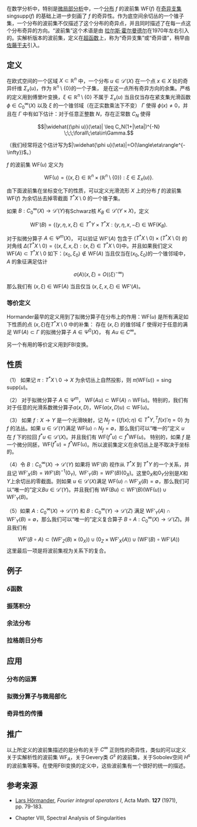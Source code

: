 {{no footnotes|time=2015-11-11T09:24:06+00:00}}
{{cleanup-jargon|time=2015-11-11T00:54:37+00:00}}
在数学分析中，特别是[[微局部分析|微局部分析]]中，一个[[分布|分布]] <math> f </math> 的波前集 <math> \text{WF}(f) </math> 在[[奇异支集|奇异支集]] <math> \text{singsupp}(f) </math> 的基础上进一步刻画了 <math> f </math> 的奇异性。作为底空间余切丛的一个锥子集，一个分布的波前集不仅描述了这个分布的奇异点，并且同时描述了在每一点这个分布奇异的方向。“波前集”这个术语是由
[[拉尔斯·霍尔曼德尔|拉尔斯·霍尔曼德尔]]在1970年左右引入的。实解析版本的波前集，定义在[[超函数|超函数]]上，称为“奇异支集”或“奇异谱”，稍早由[[佐藤干夫|佐藤干夫]]引入。

==定义==
在欧式空间的一个区域 <math>X\subset\mathbb{R}^n</math> 中，一个分布 <math>u\in\mathcal{D}'(X)</math> 在一个点 <math>x\in X</math> 处的奇异纤维 <math>\Sigma_x(u)</math>，作为 <math>\mathbb{R}^n\setminus\{0\}</math>的一个子集， 是在这一点所有奇异方向的余集。严格的定义用到傅里叶变换，<math>\xi\in\mathbb{R}^n\setminus\{0\}</math> 不属于 <math>\Sigma_x(u)</math> 当且仅当存在紧支集光滑函数 <math>\phi\in C_0^\infty(X)</math> 以及 <math>\xi</math> 的一个锥邻域（在正实数乘法下不变） <math>\Gamma</math> 使得 <math>\phi(x)\neq0</math>，并且在 <math>\Gamma</math> 中有如下估计：对于任意正整数 <math>N</math>，存在正常数 <math>C_N</math> 使得

:<math>|\widehat{(\phi u)}(\eta)| \leq C_N(1+|\eta|)^{-N} \;\;\;\forall\;\eta\in\Gamma.</math>

（我们经常将这个估计写为<math>|\widehat{\phi u}(\eta)|=O(\langle\eta\rangle^{-\infty})</math>。）

<math>f</math> 的波前集 <math>\text{WF}(u)</math> 定义为 

:<math>\text{WF}(u)=\{(x,\xi)\in\mathbb{R}^n\times(\mathbb{R}^n\setminus\{0\}):\xi\in\Sigma_x(u)\}.</math>

由下面波前集在坐标变化下的性质，可以定义光滑流形 <math>X</math> 上的分布 <math>f</math> 的波前集 <math>\text{WF}(f)</math> 为余切丛去掉零截面 <math>T^\ast X\setminus0</math> 的一个锥子集。

如果 <math>B:C_0^\infty(X)\to\mathcal{D}'(Y)</math>有Schwarz核 <math>K_B\in\mathcal{D}'(Y\times X)</math>，定义

:<math>\text{WF}'(B)=\{(y,\eta,x,\xi)\in T^\ast Y\times T^\ast X:(y,\eta, x,-\xi)\in\text{WF}(K_B).</math>

对于拟微分算子 <math>A\in\Psi^m(X)</math>， 可以验证 <math>\text{WF}'(A)</math> 包含于 <math>(T^\ast X\setminus0)\times(T^\ast X\setminus0)</math> 的对角线 <math>\Delta(T^\ast X\setminus0)=\{(x,\xi,x,\xi):(x,\xi)\in T^\ast X\setminus0\}</math>中。并且如果我们定义 <math>\text{WF}(A)\subset T^\ast X\setminus0</math> 如下：<math>(x_0,\xi_0)\not\in\text{WF}(A)</math> 当且仅当在<math>(x_0,\xi_0)</math>的一个锥邻域中，<math>A</math> 的象征满足估计 

:<math>\sigma(A)(x,\xi)=O(\langle\xi\rangle^{-\infty}) </math>

那么我们有 <math>(x,\xi)\in\text{WF}(A)</math> 当且仅当 <math>(x,\xi,x,\xi)\in\text{WF}'(A)</math>。

===等价定义===
Hormander最早的定义用到了拟微分算子在分布上的作用：<math>\text{WF}(u)</math> 是所有满足如下性质的点 <math>(x,\xi)</math>在<math>T^\ast X\setminus0</math> 中的补集：
存在 <math>(x,\xi)</math> 的锥邻域 <math>\Gamma</math> 使得对于任意的满足 <math>\text{WF}(A)\subset\Gamma</math> 的拟微分算子 <math>A\in\Psi^0(X)</math>， 有 <math>Au\in C^\infty</math>。

另一个有用的等价定义用到FBI变换。

==性质==

（1） 如果记 <math>\pi:T^\ast X\setminus0\to X</math> 为余切丛上自然投影，则 <math>\pi(\text{WF}(u))=\text{sing supp}(u)</math>。

（2） 对于拟微分算子 <math>A\in\Psi^m</math>， <math>\text{WF}(Au)\subset\text{WF}(A)\cap\text{WF}(u)</math>。特别的，我们有对于任意的光滑系数微分算子<math>a(x,D)</math>，<math>\text{WF}(a(x,D)u)\subset\text{WF}(u)</math>。

（3） 如果 <math>f:X\to Y</math> 是一个光滑映射，记 <math>N_f=\{(f(x);\eta)\in T^\ast Y, {}^Tf(x)'\eta=0\}</math> 为 <math>f</math> 的法丛。如果 <math>u\in\mathcal{D}'(Y)</math>满足 <math>\text{WF}(u)\cap N_f=\emptyset</math>，那么我们可以“唯一的”定义 <math>u</math> 在 <math>f</math> 下的拉回 <math>f^\ast u\in\mathcal{D}'(X)</math>。并且我们有 <math>\text{WF}(f^\ast u)\subset f^\ast\text{WF}(u)</math>。 特别的，如果 <math>f</math> 是一个微分同胚，<math>\text{WF}(f^\ast u)=f^\ast\text{WF}(u)</math>。所以波前集定义在余切丛上是不取决于坐标的。

（4）令 <math>B:C_0^\infty(X)\to\mathcal{D}'(Y) </math> 如果将 <math>\text{WF}'(B)</math> 视作从 <math>T^\ast X</math> 到 <math>T^\ast Y</math> 的一个关系，并且记
<math>\text{WF}'_X(B)=WF'(B)^{-1}(0_Y),\;\;\text{WF}'_Y(B)=WF'(B)(0_X)</math>。这里<math>0_X</math>和<math>0_Y</math>分别是<math>X</math>和<math>Y</math>上余切丛的零截面。则如果 <math>u\in\mathcal{D}'(X)</math>满足 <math>\text{WF}(u)\cap\text{WF}'_X(B)=\emptyset</math>，那么我们可以“唯一的”定义<math>Bu\in\mathcal{D}'(Y)</math>。并且我们有 <math>\text{WF}(Bu)\subset\text{WF}'(B)(\text{WF}(u))\cup\text{WF}'_Y(B)</math>。

（5）如果 <math>A:C_0^\infty(X)\to\mathcal{D}'(Y)</math> 和 <math> B:C_0^\infty(Y)\to\mathcal{D}'(Z)</math> 满足 <math>\text{WF}'_Y(A)\cap\text{WF}'_Y(B)=\emptyset</math>，那么我们可以“唯一的”定义复合算子 <math>B\circ A:C_0^\infty(X)\to\mathcal{D}'(Z)</math>。并且我们有
:<math>\text{WF}'(B\circ A)\subset(\text{WF}'_Z(B)\times(0_X))\cup(0_Z\times\text{WF}'_X(A))\cup(\text{WF}'(B)\circ\text{WF}'(A))</math>
这里最后一项是将波前集视为关系下的复合。

==例子==
===<math>\delta</math>函数===
===振荡积分===
===余法分布===
===拉格朗日分布===

==应用==
===分布的运算===
===拟微分算子与微局部化===
===奇异性的传播===

==推广==
以上所定义的波前集描述的是分布的关于 <math> C^\infty</math> 正则性的奇异性，类似的可以定义关于实解析性的波前集 <math>\text{WF}_A</math>，关于Gevery类 <math>G^s</math> 的波前集，关于Sobolev空间 <math>H^s</math> 的波前集等等。在使用FBI变换的定义中，这些波前集有一个很好的统一的描述。

==参考来源==
* [[Lars_Hörmander|Lars Hörmander]], ''Fourier integral operators I'', Acta Math. '''127''' (1971), pp. 79-183.
*{{citation|last=Hörmander|first=Lars|authorlink=Lars Hörmander|pages=251–279|title=The Analysis of Linear Partial Differential Equations I: Distribution Theory and Fourier Analysis|edition=2nd|publisher=Springer|series=Grundlehren der mathematischen Wissenschaften|volume= 256|year=
1990|id=ISBN 0-387-52345-6}} Chapter VIII, Spectral Analysis of Singularities